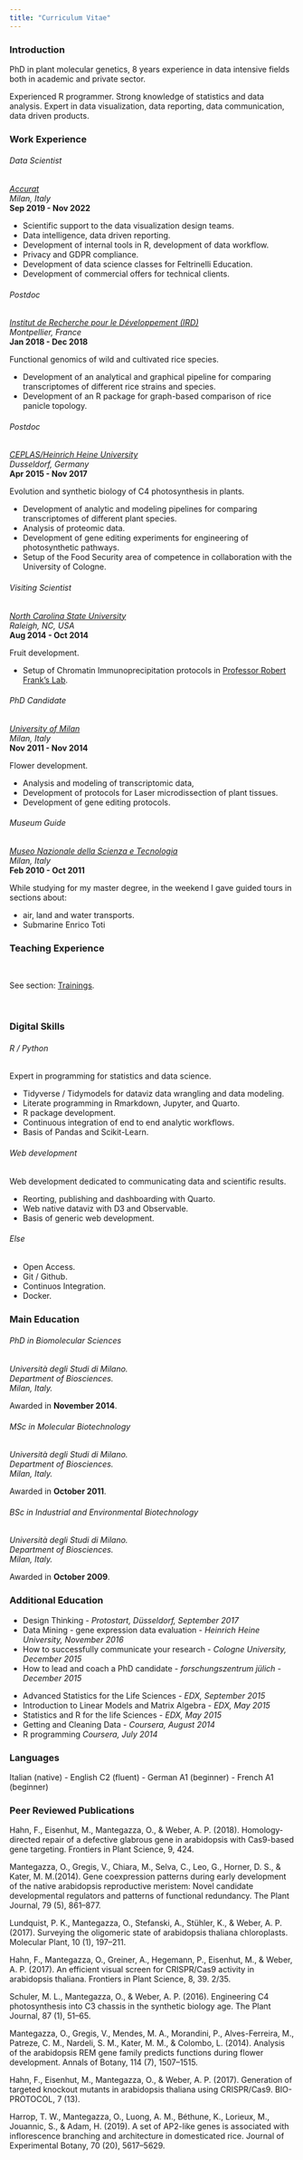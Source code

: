 ```yaml
---
title: "Curriculum Vitae"
---
```


### Introduction

::: {.cv}

PhD in plant molecular genetics, 8 years experience in data intensive fields both in academic and private sector.

Experienced R programmer. Strong knowledge of statistics and data analysis. Expert in data visualization, data reporting, data communication, data driven products.

:::

### Work Experience

:::: {.grid .cv style="--bs-columns: 6;"}

::: {.g-col-6 .g-col-sm-3 .g-col-xxl-2}

###### Data Scientist

*[Accurat](https://accurat.it/) <br> Milan, Italy* <br>
**Sep 2019 - Nov 2022**

- Scientific support to the data visualization design teams.
- Data intelligence, data driven reporting.
- Development of internal tools in R, development of data workflow.
- Privacy and GDPR compliance.
- Development of data science classes for Feltrinelli Education.
- Development of commercial offers for technical clients.

:::

::: {.g-col-6 .g-col-sm-3 .g-col-xxl-2}

###### Postdoc

*[Institut de Recherche pour le Développement (IRD)](https://www.ird.fr/) <br> Montpellier, France* <br>
**Jan 2018 - Dec 2018**

Functional genomics of wild and cultivated rice species.

- Development of an analytical and graphical pipeline for comparing transcriptomes of different rice strains and species.
- Development of an R package for graph-based comparison of rice panicle topology.


:::

::: {.g-col-6 .g-col-sm-3 .g-col-xxl-2}

###### Postdoc

*[CEPLAS/Heinrich Heine University](https://www.ceplas.eu/en/home/) <br> Dusseldorf, Germany* <br>
**Apr 2015 - Nov 2017**

Evolution and synthetic biology of C4 photosynthesis in plants.

- Development of analytic and modeling pipelines for comparing transcriptomes of different plant species.
- Analysis of proteomic data.
- Development of gene editing experiments for engineering of photosynthetic pathways.
- Setup of the Food Security area of competence in collaboration with the University of Cologne.

:::

::: {.g-col-6 .g-col-sm-3 .g-col-xxl-2}

###### Visiting Scientist

*[North Carolina State University](https://www.ncsu.edu/) <br> Raleigh, NC, USA* <br>
**Aug 2014 - Oct 2014**

Fruit development.

- Setup of Chromatin Immunoprecipitation protocols in [Professor Robert Frank’s Lab](https://frankslab.wordpress.ncsu.edu/).

:::

::: {.g-col-6 .g-col-sm-3 .g-col-xxl-2}

###### PhD Candidate

*[University of Milan](https://www.unimi.it/en) <br> Milan, Italy* <br>
**Nov 2011 - Nov 2014**

Flower development.

- Analysis and modeling of transcriptomic data,
- Development of protocols for Laser microdissection of plant tissues.
- Development of gene editing protocols.

:::

::: {.g-col-6 .g-col-sm-3 .g-col-xxl-2}

###### Museum Guide

*[Museo Nazionale della Scienza e Tecnologia](https://www.museoscienza.org/en) <br> Milan, Italy* <br>
**Feb 2010 - Oct 2011**

While studying for my master degree, in the weekend I gave guided tours in sections about:

- air, land and water transports.
- Submarine Enrico Toti

:::

::::

### Teaching Experience

::: {.cv}

<br>

See section: [Trainings](trainings.html).

<br>

:::

### Digital Skills

:::: {.grid .cv style="--bs-columns: 6;"}

::: {.g-col-6 .g-col-sm-3 .g-col-xxl-2}

###### R / Python

Expert in programming for statistics and data science.

- Tidyverse / Tidymodels for dataviz data wrangling and data modeling.
- Literate programming in Rmarkdown, Jupyter, and Quarto.
- R package development.
- Continuous integration of end to end analytic workflows.
- Basis of Pandas and Scikit-Learn.

:::

::: {.g-col-6 .g-col-sm-3 .g-col-xxl-2}

###### Web development

Web development dedicated to communicating data and scientific results.

- Reorting, publishing and dashboarding with Quarto.
- Web native dataviz with D3 and Observable.
- Basis of generic web development.

:::

::: {.g-col-6 .g-col-sm-3 .g-col-xxl-2}

###### Else

- Open Access.
- Git / Github.
- Continuos Integration.
- Docker.

:::

::::

### Main Education

:::: {.grid .cv style="--bs-columns: 6;"}

::: {.g-col-6 .g-col-sm-3 .g-col-xxl-2}

###### PhD in Biomolecular Sciences

*Università degli Studi di Milano.*<br>
*Department of Biosciences.* <br>
*Milan, Italy.*

Awarded in **November 2014**.

:::

::: {.g-col-6 .g-col-sm-3 .g-col-xxl-2}

###### MSc in Molecular Biotechnology

*Università degli Studi di Milano.*<br>
*Department of Biosciences.* <br>
*Milan, Italy.*

Awarded in **October 2011**.

:::

::: {.g-col-6 .g-col-sm-3 .g-col-xxl-2}

###### BSc in Industrial and Environmental Biotechnology

*Università degli Studi di Milano.*<br>
*Department of Biosciences.* <br>
*Milan, Italy.*

Awarded in **October 2009**.

:::

::::

### Additional Education

:::: {.grid .cv style="--bs-columns: 6;"}

::: {.g-col-6 .g-col-md-3}

- Design Thinking - *Protostart, Düsseldorf, September 2017*
- Data Mining - gene expression data evaluation - *Heinrich Heine University, November 2016*
- How to successfully communicate your research - *Cologne University, December 2015* 
- How to lead and coach a PhD candidate - *forschungszentrum jülich - December 2015*

:::
::: {.g-col-6 .g-col-md-3}


-  Advanced Statistics for the Life Sciences - *EDX, September 2015*
- Introduction to Linear Models and Matrix Algebra - *EDX, May 2015*
- Statistics and R for the life Sciences - *EDX, May 2015*
- Getting and Cleaning Data - *Coursera, August 2014*
- R programming *Coursera, July 2014 *

:::

::::

### Languages

::: {.cv}

Italian (native) -
English C2 (fluent) -
German A1 (beginner) -
French A1 (beginner)

:::

### Peer Reviewed Publications

:::: {.grid .bib style="--bs-columns: 6;"}

::: {.g-col-6 .g-col-md-3}

Hahn, F., Eisenhut, M., Mantegazza, O., & Weber, A. P. (2018). Homology-directed repair of a defective glabrous gene in arabidopsis with Cas9-based gene targeting. Frontiers in Plant Science, 9, 424.

Mantegazza, O., Gregis, V., Chiara, M., Selva, C., Leo, G., Horner, D. S., & Kater, M. M.(2014). Gene coexpression patterns during early development of the native arabidopsis reproductive meristem: Novel candidate developmental regulators and patterns of functional redundancy. The Plant Journal, 79 (5), 861–877.

Lundquist, P. K., Mantegazza, O., Stefanski, A., Stühler, K., & Weber, A. P. (2017). Surveying the oligomeric state of arabidopsis thaliana chloroplasts. Molecular Plant, 10 (1), 197–211.

Hahn, F., Mantegazza, O., Greiner, A., Hegemann, P., Eisenhut, M., & Weber, A. P. (2017). An efficient visual screen for CRISPR/Cas9 activity in arabidopsis thaliana. Frontiers in Plant Science, 8, 39. 2/35.

:::

::: {.g-col-6 .g-col-md-3}

Schuler, M. L., Mantegazza, O., & Weber, A. P. (2016). Engineering C4 photosynthesis into C3 chassis in the synthetic biology age. The Plant Journal, 87 (1), 51–65.

Mantegazza, O., Gregis, V., Mendes, M. A., Morandini, P., Alves-Ferreira, M., Patreze, C. M., Nardeli, S. M., Kater, M. M., & Colombo, L. (2014). Analysis of the arabidopsis REM gene family predicts functions during flower development. Annals of Botany, 114 (7), 1507–1515.

Hahn, F., Eisenhut, M., Mantegazza, O., & Weber, A. P. (2017). Generation of targeted knockout mutants in arabidopsis thaliana using CRISPR/Cas9. BIO-PROTOCOL, 7 (13).

Harrop, T. W., Mantegazza, O., Luong, A. M., Béthune, K., Lorieux, M., Jouannic, S., & Adam, H. (2019). A set of AP2-like genes is associated with inflorescence branching and architecture in domesticated rice. Journal of Experimental Botany, 70 (20), 5617–5629.


:::

::::
